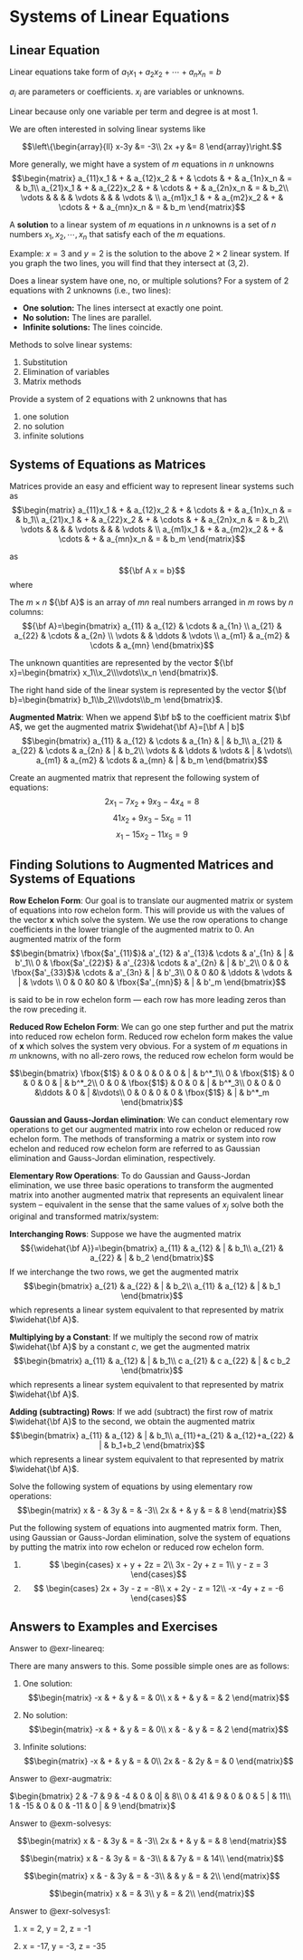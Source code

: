
# Systems of Linear Equations


## Linear Equation

Linear equations take form of $a_1 x_1 + a_2 x_2 + \cdots + a_n x_n = b$

$a_i$ are parameters or coefficients.  $x_i$ are variables or unknowns.

Linear because only one variable per term and degree is at most 1.

We are often interested in solving linear systems like

$$\left\{\begin{array}{ll} x-3y &= -3\\ 2x +y &= 8 \end{array}\right.$$

More generally, we might have a system of $m$ equations in $n$ unknowns
    $$\begin{matrix}
        a_{11}x_1  & + & a_{12}x_2 & + & \cdots & + & a_{1n}x_n & = & b_1\\
        a_{21}x_1  & + & a_{22}x_2 & + & \cdots & + & a_{2n}x_n & = & b_2\\
        \vdots     &   &     &   & \vdots &   &     & \vdots & \\
        a_{m1}x_1  & + & a_{m2}x_2 & + & \cdots & + & a_{mn}x_n & = & b_m
        \end{matrix}$$

A __solution__ to a linear system of $m$ equations in $n$ unknowns is a set of $n$ numbers $x_1, x_2, \cdots, x_n$ that satisfy each of the $m$ equations.


Example:  $x=3$ and $y=2$ is the solution to the above $2\times 2$ linear system.  If you graph the two lines, you will find that they intersect at $(3,2)$.


Does a linear system have one, no, or multiple solutions? For a system of 2 equations with 2 unknowns (i.e., two lines):

- __One solution:__ The lines intersect at exactly one point.
- __No solution:__  The lines are parallel.
- __Infinite solutions:__ The lines coincide.




Methods to solve linear systems:

1. Substitution
2. Elimination of variables
3. Matrix methods

:::{#exr-lineareq}

Provide a system of 2 equations with 2 unknowns that has

1. one solution
2. no solution
3. infinite solutions
:::


## Systems of Equations as Matrices

Matrices provide an easy and efficient way to represent linear systems such as
    $$\begin{matrix}
        a_{11}x_1  & + & a_{12}x_2 & + & \cdots & + & a_{1n}x_n & = & b_1\\
        a_{21}x_1  & + & a_{22}x_2 & + & \cdots & + & a_{2n}x_n & = & b_2\\
        \vdots     &   &     &   & \vdots &   &     & \vdots & \\
        a_{m1}x_1  & + & a_{m2}x_2 & + & \cdots & + & a_{mn}x_n & = & b_m
        \end{matrix}$$

as $${\bf A x = b}$$ where

The $m \times n$ \textbf{coefficient matrix} ${\bf A}$ is an array of $m n$  real numbers arranged in $m$ rows by $n$ columns:
    $${\bf A}=\begin{bmatrix}
    a_{11} & a_{12} & \cdots & a_{1n} \\
    a_{21} & a_{22} & \cdots & a_{2n} \\
    \vdots &  & \ddots & \vdots \\
    a_{m1} & a_{m2} & \cdots & a_{mn}
    \end{bmatrix}$$

The unknown quantities are represented by the vector ${\bf x}=\begin{bmatrix} x_1\\x_2\\\vdots\\x_n \end{bmatrix}$.

The right hand side of the linear system is represented by the vector ${\bf b}=\begin{bmatrix} b_1\\b_2\\\vdots\\b_m \end{bmatrix}$.


__Augmented Matrix__:  When we append $\bf b$ to the coefficient matrix $\bf A$, we get the augmented matrix $\widehat{\bf A}=[\bf A | b]$
  $$\begin{bmatrix}
      a_{11} & a_{12} & \cdots & a_{1n} & | & b_1\\
      a_{21} & a_{22} & \cdots & a_{2n} & | & b_2\\
      \vdots &  & \ddots & \vdots & | & \vdots\\
      a_{m1} & a_{m2} & \cdots & a_{mn} & | & b_m
      \end{bmatrix}$$


:::{#exr-augmatrix}

Create an augmented matrix that represent the following system of equations:
  $$2x_1 -7x_2 + 9x_3 -4x_4 = 8$$
  $$41x_2 + 9x_3 -5x_6 = 11$$
  $$x_1 -15x_2 -11x_5 = 9$$
:::


            
## Finding Solutions to Augmented Matrices and Systems of Equations


__Row Echelon Form__: Our goal is to translate our augmented matrix or system of equations into row echelon form. This will provide us with the values of the vector __x__ which solve the system. We use the row operations to change coefficients in the lower triangle of the augmented matrix to 0.  An augmented matrix of the form
  $$\begin{bmatrix}
      \fbox{$a'_{11}$}& a'_{12} & a'_{13}& \cdots & a'_{1n} & | & b'_1\\
      0 & \fbox{$a'_{22}$} & a'_{23}& \cdots & a'_{2n} & | & b'_2\\
      0 & 0 & \fbox{$a'_{33}$}& \cdots & a'_{3n} & | & b'_3\\
      0 & 0 &0 & \ddots & \vdots  & | & \vdots \\
      0 & 0 &0 &0 & \fbox{$a'_{mn}$} & | & b'_m
      \end{bmatrix}$$

is said to be in row echelon form --- each row has more leading zeros than the row preceding it.

__Reduced Row Echelon Form__: We can go one step further and put the matrix into reduced row echelon form. Reduced row echelon form makes the value of __x__ which solves the system very obvious. For a system of $m$ equations in $m$ unknowns, with no all-zero rows, the reduced row echelon form would be

  $$\begin{bmatrix}
      \fbox{$1$}  &  0 &   0 &    0  &   0 & | & b^*_1\\
      0  &  \fbox{$1$} &   0 &    0  &   0 & | & b^*_2\\
      0  &  0 &   \fbox{$1$} &    0  &   0 & | & b^*_3\\
      0  &  0 &   0 &\ddots &   0 & | &\vdots\\
      0  &  0 &   0 &    0  &   \fbox{$1$} & | & b^*_m
      \end{bmatrix}$$


__Gaussian and Gauss-Jordan elimination__:  We can conduct elementary row operations to get our augmented matrix into row echelon or reduced row echelon form. The methods of transforming a matrix or system into row echelon and reduced row echelon form are referred to as Gaussian elimination and Gauss-Jordan elimination, respectively.
        
__Elementary Row Operations__: To do Gaussian and Gauss-Jordan elimination, we use three basic operations to transform the augmented matrix into another augmented matrix that represents an equivalent linear system -- equivalent in the sense that the same values of $x_j$ solve both the original and transformed matrix/system:


__Interchanging Rows__:  Suppose we have the augmented matrix 
    $${\widehat{\bf A}}=\begin{bmatrix} a_{11} & a_{12} & | & b_1\\
        a_{21} & a_{22} & | & b_2 
        \end{bmatrix}$$
If we interchange the two rows, we get the augmented matrix
    $$\begin{bmatrix}
        a_{21} & a_{22} & | & b_2\\
        a_{11} & a_{12} & | & b_1
        \end{bmatrix}$$
which represents a linear system equivalent to that represented by matrix $\widehat{\bf A}$.

__Multiplying by a Constant__: If we multiply the second row of matrix $\widehat{\bf A}$ by a constant $c$, we get the augmented matrix
    $$\begin{bmatrix}
        a_{11} & a_{12} & | & b_1\\
        c a_{21} & c a_{22} & | & c b_2
        \end{bmatrix}$$
        which represents a linear system equivalent to that represented by matrix $\widehat{\bf A}$.

__Adding (subtracting) Rows__:  If we add (subtract) the first row of matrix $\widehat{\bf A}$ to the second, we obtain the augmented matrix
    $$\begin{bmatrix}
        a_{11} & a_{12} & | & b_1\\
        a_{11}+a_{21} & a_{12}+a_{22} & | & b_1+b_2
        \end{bmatrix}$$
        which represents a linear system equivalent to that represented by matrix $\widehat{\bf A}$.

:::{#exm-solvesys}

Solve the following system of equations by using elementary row operations:
  $$\begin{matrix}
      x  & - & 3y & = & -3\\
      2x & + &  y & = &  8
      \end{matrix}$$

:::



            
:::{#exr-solvesys1}

Put the following system of equations into augmented matrix form. Then, using Gaussian or Gauss-Jordan elimination, solve the system of equations by putting the matrix into row echelon or reduced row echelon form.

1. 
  $$ \begin{cases}
       x + y + 2z = 2\\
       3x - 2y + z = 1\\
       y - z = 3
    \end{cases}$$
2. 
  $$ \begin{cases}
       2x + 3y - z = -8\\
       x + 2y - z = 12\\
     -x -4y + z = -6
    \end{cases}$$
    
:::




## Answers to Examples and Exercises {-}




Answer to @exr-lineareq:

There are many answers to this. Some possible simple ones are as follows:

1. One solution: 
  $$\begin{matrix}
              -x  & + & y & = & 0\\
              x & + &  y & = &  2
              \end{matrix}$$

2. No solution: 
  $$\begin{matrix}
              -x  & + & y & = & 0\\
              x & - &  y & = &  2
              \end{matrix}$$

3. Infinite solutions: 
  $$\begin{matrix}
              -x  & + & y & = & 0\\
              2x & - &  2y & = &  0
              \end{matrix}$$



Answer to @exr-augmatrix:

$\begin{bmatrix}
            2 & -7 & 9 & -4 & 0 & 0| & 8\\
            0 & 41 & 9 & 0 & 0 & 5 | & 11\\
            1 & -15 & 0 & 0 & -11 & 0 | & 9
            \end{bmatrix}$

Answer to @exm-solvesys:


  $$\begin{matrix}
      x  & - & 3y & = & -3\\
      2x & + &  y & = &  8
      \end{matrix}$$

  $$\begin{matrix}
      x  & - & 3y & = & -3\\
         &   & 7y & = & 14\\			
      \end{matrix}$$

  $$\begin{matrix}
      x  & - & 3y & = & -3\\
         &   & y & = & 2\\			
      \end{matrix}$$
            
  $$\begin{matrix}
      x & = & 3\\
      y & = & 2\\			
      \end{matrix}$$
            
Answer to @exr-solvesys1:

1. x = 2, y = 2, z = -1

2. x = -17, y = -3, z = -35
